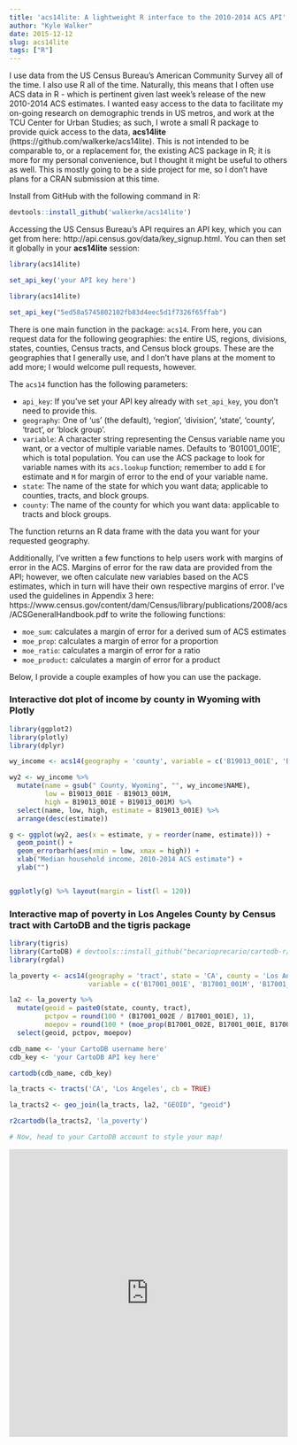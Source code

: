 ```yaml
---
title: 'acs14lite: A lightweight R interface to the 2010-2014 ACS API'
author: "Kyle Walker"
date: 2015-12-12
slug: acs14lite
tags: ["R"]
---
```


I use data from the US Census Bureau's American Community Survey all of the time.  I also use R all of the time.  Naturally, this means that I often use ACS data in R - which is pertinent given last week's release of the new 2010-2014 ACS estimates.  I wanted easy access to the data to facilitate my on-going research on demographic trends in US metros, and work at the TCU Center for Urban Studies; as such, I wrote a small R package to provide quick access to the data, __acs14lite__ (https://github.com/walkerke/acs14lite).  This is not intended to be comparable to, or a replacement for, the existing ACS package in R; it is more for my personal convenience, but I thought it might be useful to others as well.  This is mostly going to be a side project for me, so I don't have plans for a CRAN submission at this time.  

Install from GitHub with the following command in R: 

```r

devtools::install_github('walkerke/acs14lite')

```

Accessing the US Census Bureau's API requires an API key, which you can get from here: http://api.census.gov/data/key_signup.html.  You can then set it globally in your __acs14lite__ session: 

```r
library(acs14lite)

set_api_key('your API key here')

```

```r
library(acs14lite)

set_api_key("5ed58a5745802102fb83d4eec5d1f7326f65ffab")
```

There is one main function in the package: `acs14`.  From here, you can request data for the following geographies: the entire US, regions, divisions, states, counties, Census tracts, and Census block groups.  These are the geographies that I generally use, and I don't have plans at the moment to add more; I would welcome pull requests, however.  

The `acs14` function has the following parameters: 

* `api_key`: If you've set your API key already with `set_api_key`, you don't need to provide this.  
* `geography`: One of 'us' (the default), 'region', 'division', 'state', 'county', 'tract', or 'block group'.  
* `variable`: A character string representing the Census variable name you want, or a vector of multiple variable names.  Defaults to 'B01001_001E', which is total population.  You can use the ACS package to look for variable names with its `acs.lookup` function; remember to add `E` for estimate and `M` for margin of error to the end of your variable name.  
* `state`: The name of the state for which you want data; applicable to counties, tracts, and block groups.  
* `county`: The name of the county for which you want data: applicable to tracts and block groups.  

The function returns an R data frame with the data you want for your requested geography.  

Additionally, I've written a few functions to help users work with margins of error in the ACS.  Margins of error for the raw data are provided from the API; however, we often calculate new variables based on the ACS estimates, which in turn will have their own respective margins of error.  I've used the guidelines in Appendix 3 here: https://www.census.gov/content/dam/Census/library/publications/2008/acs/ACSGeneralHandbook.pdf to write the following functions: 

* `moe_sum`: calculates a margin of error for a derived sum of ACS estimates
* `moe_prop`: calculates a margin of error for a proportion
* `moe_ratio`: calculates a margin of error for a ratio
* `moe_product`: calculates a margin of error for a product

Below, I provide a couple examples of how you can use the package.  

### Interactive dot plot of income by county in Wyoming with Plotly

```r
library(ggplot2)
library(plotly)
library(dplyr)

wy_income <- acs14(geography = 'county', variable = c('B19013_001E', 'B19013_001M'), state = 'WY')

wy2 <- wy_income %>%
  mutate(name = gsub(" County, Wyoming", "", wy_income$NAME),
         low = B19013_001E - B19013_001M,
         high = B19013_001E + B19013_001M) %>%
  select(name, low, high, estimate = B19013_001E) %>%
  arrange(desc(estimate))

g <- ggplot(wy2, aes(x = estimate, y = reorder(name, estimate))) +
  geom_point() +
  geom_errorbarh(aes(xmin = low, xmax = high)) +
  xlab("Median household income, 2010-2014 ACS estimate") +
  ylab("")


ggplotly(g) %>% layout(margin = list(l = 120))
```

### Interactive map of poverty in Los Angeles County by Census tract with CartoDB and the __tigris__ package

```r
library(tigris)
library(CartoDB) # devtools::install_github("becarioprecario/cartodb-r/CartoDB", dep = TRUE)
library(rgdal)

la_poverty <- acs14(geography = 'tract', state = 'CA', county = 'Los Angeles',
                    variable = c('B17001_001E', 'B17001_001M', 'B17001_002E', 'B17001_002M'))

la2 <- la_poverty %>%
  mutate(geoid = paste0(state, county, tract),
         pctpov = round(100 * (B17001_002E / B17001_001E), 1),
         moepov = round(100 * (moe_prop(B17001_002E, B17001_001E, B17001_002M, B17001_001M)), 1)) %>%
  select(geoid, pctpov, moepov)

cdb_name <- 'your CartoDB username here'
cdb_key <- 'your CartoDB API key here'

cartodb(cdb_name, cdb_key)

la_tracts <- tracts('CA', 'Los Angeles', cb = TRUE)

la_tracts2 <- geo_join(la_tracts, la2, "GEOID", "geoid")

r2cartodb(la_tracts2, 'la_poverty')

# Now, head to your CartoDB account to style your map!
```

<iframe width="100%" height="520" frameborder="0" src="https://kwalkertcu.cartodb.com/viz/2d99c916-a293-11e5-835d-0e5db1731f59/embed_map" allowfullscreen webkitallowfullscreen mozallowfullscreen oallowfullscreen msallowfullscreen></iframe>

